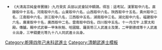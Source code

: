 {{Navbox
|name = 乾隆四年己未科武殿試金榜
|title = 乾隆四年（[[1739年]]）己未科武殿試金榜
|titlestyle = background-color:#FFD700;
|image =
|style = width:100%;text-align:center; 
|groupstyle = text-align:center; background-color:#FFD700;
|liststyle = text-align:center;
|state = {{{state<includeonly>|collapsed</includeonly>}}}
|group1 = 第一甲<br>賜武進士及第<br>共3名
|list1 = '''[[朱秋魁]]''' - '''[[哈國龍]]''' - '''[[羅英笏]]'''

|group2 = 第二甲<br>賜武進士出身<br>共10名
|list2 = [[劉德成]] - [[黎信中]] - [[史弘猷]] - [[王應唐]] - [[孫爾桂]] - [[趙紳|趙　紳]] - [[秦宗廷]] - [[劉永治]] - [[周光烈]] - [[劉良臣]]

|group3 = 第三甲<br>賜同武進士出身<br>共98名
|list3 = [[錢夔元]] - [[夏文耀]] - [[馬淮|馬　淮]] - [[官德滋]] - [[高煥|高　煥]] - [[李文英 (乾隆武進士)|李文英]] - [[李煦|李　煦]] - [[程繼洛]] - [[吳光楙]] - [[吳掄元]]<br>[[蔡在鷹]] - [[周伯爵]] - [[謝澤久]] - [[鄒均|鄒　均]] - [[党玫|-{党}-　玫]] - [[王夢麟]] - [[姚方昕]] - [[金鑾|金　鑾]] - [[譚源|譚　源]] - [[董璋|董　璋]]<br>[[宋承勳]] - [[施五福]] - [[易中|易　中]] - [[文承運]] - [[王義|王　義]] - [[王士彥]] - [[張天運]] - [[芮國勳]] - [[俞焯|俞　焯]] - [[尹武|尹　武]]<br>[[宋元俊 (清朝)|宋元俊]] - [[葉相德]] - [[寇大任]] - [[蕭鎬|蕭　鎬]] - [[賴宗揚]] - [[馬金馬]] - [[陳義勇]] - [[陳元亮]] - [[李洵|李　洵]] - [[楊大仁]]<br>[[李霖|李　霖]] - [[李承緒]] - [[曾剛毅]] - [[唐祖堯]] - [[陳文卿]] - [[劉熉熉|劉　熉]] - [[白世儻]] - [[王璜|王　璜]] - [[楊先春]] - [[張又賢]]<br>[[成平治]] - [[馬朝渲]] - [[楊遐年]] - [[林振聲]] - [[馬光廷]] - [[李守業]] - [[王綸|王　綸]] - [[沈傑|沈　傑]] - [[向宗陶]] - [[李定元]]<br>[[鄧盛德]] - [[王籍|王　籍]] - [[鄧松|鄧　松]] - [[張復旭]] - [[張謙|張　謙]] - [[范陞龍]] - [[蕭日光]] - [[李秉琰]] - [[馬暹泰]] - [[方祖武]]<br>[[張大謨]] - [[朱光斗]] - [[陶同科]] - [[林德欽]] - [[陶同升]] - [[甯震亨]] - [[李樹本]] - [[徐學𤆞]] - [[康景珂]] - [[姚元𡚒]]<br>[[湯龯|湯　龯]] - [[陳守清]] - [[金大任]] - [[張永祥 (乾隆己未武進士)|張永祥]] - [[張令粹]] - [[馬得相]] - [[熊良棟]] - [[馬德彰]] - [[李中模]] - [[李重倫]]<br>[[劉璿玉]] - [[蘇天植]] - [[孟可|孟　可]] - [[孫士英]] - [[歐如熊]] - [[糜大禮]] - [[陳聖矩]] - [[金殿安]]<span style="color: #FFFFFF;"> - －－－ - －－－</span>

|belowstyle = text-align: center; background-color:#FFD700;
|below='''前一科：[[Template:乾隆二年丁巳恩科武殿試金榜|乾隆二年丁巳恩科]]　'''·'''　後一科：[[Template:乾隆七年壬戌科武殿試金榜|乾隆七年壬戌科]]'''<br>'''同科進士：[[Template:乾隆四年己未科殿試金榜|乾隆四年己未文科]]、[[Template:乾隆四年己未科繙譯進士金榜|乾隆四年己未繙譯科]]'''
}}
[[Category:乾隆四年己未科武進士]]
<noinclude>
[[Category:乾隆四年己未科武進士| ]]
[[Category:清朝武進士模板]]
*<small>《大清高宗純皇帝實錄》:九月癸亥    兵部以武會試中額請。得旨：這考試，漢軍取中六名，直隸取中十五名，河南取中六名，山東取中六名，山西取中六名，陝西取中十五名，貴州取中二名，江南取中六名，浙江取中八名，江西取中五名，湖南取中三名，湖北取中六名，福建取中六名，廣東取中十名，廣西取中二名，雲南取中四名，四川取中五名。十一月戊午    上禦太和殿。傳臚。賜中式武舉一甲朱秋魁、哈國龍、羅英笏三人武進士及第，二甲劉德成等十人武進士出身，三甲錢夔元等九十八人同武進士出身。</small></noinclude>